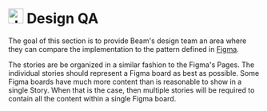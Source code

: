 
<Meta title="Design QA/How to QA" />

# <img src="/BeamIcon.png" alt="drawing" width="30" /> Design QA

The goal of this section is to provide Beam's design team an area where they can compare the implementation to the pattern defined in [Figma](https://www.figma.com/file/aWUE4pPeUTgrYZ4vaTYZQU/%E2%9C%A8Beam-Design-System).

The stories are be organized in a similar fashion to the Figma's Pages. The individual stories should represent a Figma board as best as possible. Some Figma boards have much more content than is reasonable to show in a single Story. When that is the case, then multiple stories will be required to contain all the content within a single Figma board.
